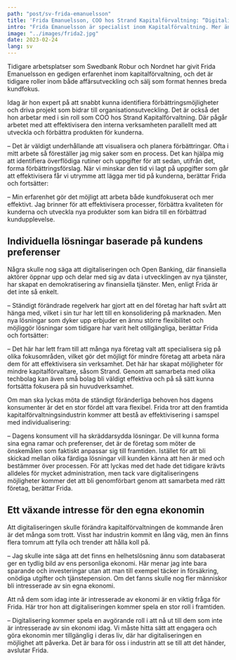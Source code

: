 ```yaml
---
path: "post/sv-frida-emanuelsson"
title: 'Frida Emanuelsson, COO hos Strand Kapitalförvaltning: “Digitaliseringen kommer spela en avgörande roll i att nå de som inte är intresserade av ekonomi idag”'
intro: "Frida Emanuelsson är specialist inom Kapitalförvaltning. Mer än 20 års erfarenhet har givit henne inblick i industrins olika områden och idag arbetar hon som COO hos Strand Kapitalförvaltning. Hennes största fokus ligger på digitalisering och effektivisering av affärsprocesser med målet att öka kundvärdet."
image: "../images/frida2.jpg"
date: 2023-02-24
lang: sv
---
```

Tidigare arbetsplatser som Swedbank Robur och Nordnet har givit Frida Emanuelsson en gedigen erfarenhet inom kapitalförvaltning, och det är tidigare roller inom både affärsutveckling och sälj som format hennes breda kundfokus.

Idag är hon expert på att snabbt kunna identifiera förbättringsmöjligheter och driva projekt som bidrar till organisationsutveckling. Det är också det hon arbetar med i sin roll som COO hos Strand Kapitalförvaltning. Där pågår arbetet med att effektivisera den interna verksamheten parallellt med att utveckla och förbättra produkten för kunderna.

– Det är väldigt underhållande att visualisera och planera förbättringar. Ofta i mitt arbete så föreställer jag mig saker som en process. Det kan hjälpa mig att identifiera överflödiga rutiner och uppgifter för att sedan, utifrån det, forma förbättringsförslag. När vi minskar den tid vi lagt på uppgifter som går att effektivisera får vi utrymme att lägga mer tid på kunderna, berättar Frida och fortsätter:

– Min erfarenhet gör det möjligt att arbeta både kundfokuserat och mer effektivt. Jag brinner för att effektivisera processer, förbättra kvaliteten för kunderna och utveckla nya produkter som kan bidra till en förbättrad kundupplevelse.

## Individuella lösningar baserade på kundens preferenser

Några skulle nog säga att digitaliseringen och Open Banking, där finansiella aktörer öppnar upp och delar med sig av data i utvecklingen av nya tjänster, har skapat en demokratisering av finansiella tjänster. Men, enligt Frida är det inte så enkelt.

– Ständigt förändrade regelverk har gjort att en del företag har haft svårt att hänga med, vilket i sin tur har lett till en konsolidering på marknaden. Men nya lösningar som dyker upp erbjuder en ännu större flexibilitet och möjliggör lösningar som tidigare har varit helt otillgängliga, berättar Frida och fortsätter:

– Det här har lett fram till att många nya företag valt att specialisera sig på olika fokusområden, vilket gör det möjligt för mindre företag att arbeta nära dem för att effektivisera sin verksamhet. Det här har skapat möjligheter för mindre kapitalförvaltare, såsom Strand. Genom att samarbeta med olika techbolag kan även små bolag bli väldigt effektiva och på så sätt kunna fortsätta fokusera på sin huvudverksamhet.

Om man ska lyckas möta de ständigt föränderliga behoven hos dagens konsumenter är det en stor fördel att vara flexibel. Frida tror att den framtida kapitalförvaltningsindustrin kommer att bestå av effektivisering i samspel med individualisering:

– Dagens konsument vill ha skräddarsydda lösningar. De vill kunna forma sina egna ramar och preferenser, det är de företag som möter de önskemålen som faktiskt anpassar sig till framtiden. Istället för att bli skickad mellan olika färdiga lösningar vill kunden känna att hen är med och bestämmer över processen. För att lyckas med det hade det tidigare krävts alldeles för mycket administration, men tack vare digitaliseringens möjligheter kommer det att bli genomförbart genom att samarbeta med rätt företag, berättar Frida.

## Ett växande intresse för den egna ekonomin

Att digitaliseringen skulle förändra kapitalförvaltningen de kommande åren är det många som trott. Visst har industrin kommit en lång väg, men än finns flera tomrum att fylla och trender att hålla koll på.

– Jag skulle inte säga att det finns en helhetslösning ännu som databaserat ger en tydlig bild av ens personliga ekonomi. Här menar jag inte bara sparande och investeringar utan att man till exempel täcker in försäkring, onödiga utgifter och tjänstepension. Om det fanns skulle nog fler människor bli intresserade av sin egna ekonomi.

Att nå dem som idag inte är intresserade av ekonomi är en viktig fråga för Frida. Här tror hon att digitaliseringen kommer spela en stor roll i framtiden.

– Digitalisering kommer spela en avgörande roll i att nå ut till dem som inte är intresserade av sin ekonomi idag. Vi måste hitta sätt att engagera och göra ekonomin mer tillgänglig i deras liv, där har digitaliseringen en möjlighet att påverka. Det är bara för oss i industrin att se till att det händer, avslutar Frida.


